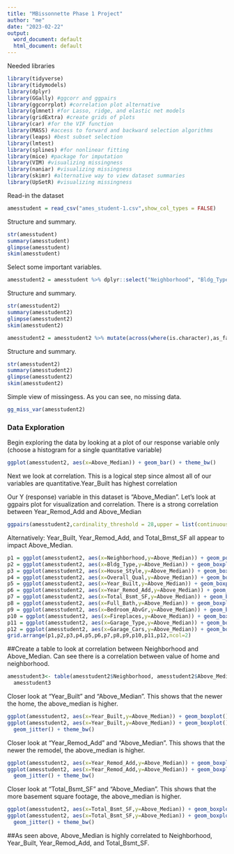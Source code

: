 ---
title: "MBissonnette Phase 1 Project"
author: "me"
date: "2023-02-22"
output:
  word_document: default
  html_document: default
---
Needed libraries  
```{r}
library(tidyverse)
library(tidymodels)
library(dplyr)
library(GGally) #ggcorr and ggpairs
library(ggcorrplot) #correlation plot alternative
library(glmnet) #for Lasso, ridge, and elastic net models 
library(gridExtra) #create grids of plots
library(car) #for the VIF function
library(MASS) #access to forward and backward selection algorithms
library(leaps) #best subset selection
library(lmtest) 
library(splines) #for nonlinear fitting
library(mice) #package for imputation
library(VIM) #visualizing missingness
library(naniar) #visualizing missingness
library(skimr) #alternative way to view dataset summaries
library(UpSetR) #visualizing missingness
```


Read-in the dataset
```{R}
amesstudent = read_csv("ames_student-1.csv",show_col_types = FALSE)
```

Structure and summary. 
```{r}
str(amesstudent)
summary(amesstudent)
glimpse(amesstudent)
skim(amesstudent)
```
Select some important variables.   
```{r}
amesstudent2 = amesstudent %>% dplyr::select("Neighborhood", "Bldg_Type", "House_Style", "Overall_Qual",  "Year_Built", "Year_Remod_Add", "Total_Bsmt_SF", "Full_Bath", "Bedroom_AbvGr", "Fireplaces", "Garage_Type", "Garage_Cars", "Above_Median")
```

Structure and summary. 
```{r}
str(amesstudent2)
summary(amesstudent2)
glimpse(amesstudent2)
skim(amesstudent2)
```

```{r}
amesstudent2 = amesstudent2 %>% mutate(across(where(is.character),as_factor))
```
Structure and summary. 
```{r}
str(amesstudent2)
summary(amesstudent2)
glimpse(amesstudent2)
skim(amesstudent2)
```

Simple view of missingess. As you can see, no missing data.
```{r}
gg_miss_var(amesstudent2)
```

### Data Exploration
Begin exploring the data by looking at a plot of our response variable only (choose a histogram for a single quantitative variable)  

```{r}
ggplot(amesstudent2, aes(x=Above_Median)) + geom_bar() + theme_bw()
```
Next we look at correlation. This is a logical step since almost all of our variables are quantitative.Year_Built has highest correlation

Our Y (response) variable in this dataset is "Above_Median".  Let's look at ggpairs plot for visualization and correlation. There is a strong correlation between Year_Remod_Add and Above_Median 
```{r}
ggpairs(amesstudent2,cardinality_threshold = 28,upper = list(continuous=wrap("cor", size=2.0)),lower = list(combo="count"))
```
Alternatively:  Year_Built, Year_Remod_Add, and Total_Bmst_SF all appear to impact Above_Median.
```{r}
p1 = ggplot(amesstudent2, aes(x=Neighborhood,y=Above_Median)) + geom_point(alpha = 0.1) #changing alpha is helpful when many points may overlap
p2 = ggplot(amesstudent2, aes(x=Bldg_Type,y=Above_Median)) + geom_boxplot()
p3 = ggplot(amesstudent2, aes(x=House_Style,y=Above_Median)) + geom_boxplot()
p4 = ggplot(amesstudent2, aes(x=Overall_Qual,y=Above_Median)) + geom_boxplot()
p5 = ggplot(amesstudent2, aes(x=Year_Built,y=Above_Median)) + geom_boxplot()
p6 = ggplot(amesstudent2, aes(x=Year_Remod_Add,y=Above_Median)) + geom_boxplot()
p7 = ggplot(amesstudent2, aes(x=Total_Bsmt_SF,y=Above_Median)) + geom_boxplot()
p8 = ggplot(amesstudent2, aes(x=Full_Bath,y=Above_Median)) + geom_boxplot()
p9 = ggplot(amesstudent2, aes(x=Bedroom_AbvGr,y=Above_Median)) + geom_boxplot()
p10 = ggplot(amesstudent2, aes(x=Fireplaces,y=Above_Median)) + geom_boxplot()
p11 = ggplot(amesstudent2, aes(x=Garage_Type,y=Above_Median)) + geom_boxplot()
p12 = ggplot(amesstudent2, aes(x=Garage_Cars,y=Above_Median)) + geom_boxplot()
grid.arrange(p1,p2,p3,p4,p5,p6,p7,p8,p9,p10,p11,p12,ncol=2)
```
##Create a table to look at correlation between Neighborhood and Above_Median. Can see there is a correlation between value of home and neighborhood.
```{r}
amesstudent3<- table(amesstudent2$Neighborhood, amesstudent2$Above_Median)
  amesstudent3
```

Closer look at "Year_Built" and "Above_Median".  This shows that the newer the home, the above_median is higher.
```{r}
ggplot(amesstudent2, aes(x=Year_Built,y=Above_Median)) + geom_boxplot() + theme_bw()
ggplot(amesstudent2, aes(x=Year_Built,y=Above_Median)) + geom_boxplot() + 
  geom_jitter() + theme_bw()
```

Closer look at "Year_Remod_Add" and "Above_Median".  This shows that the newer the remodel, the above_median is higher.
```{r}
ggplot(amesstudent2, aes(x=Year_Remod_Add,y=Above_Median)) + geom_boxplot() + theme_bw()
ggplot(amesstudent2, aes(x=Year_Remod_Add,y=Above_Median)) + geom_boxplot() + 
  geom_jitter() + theme_bw()
```

Closer look at "Total_Bsmt_SF" and "Above_Median".  This shows that the more basement square footage, the above_median is higher.
```{r}
ggplot(amesstudent2, aes(x=Total_Bsmt_SF,y=Above_Median)) + geom_boxplot() + theme_bw()
ggplot(amesstudent2, aes(x=Total_Bsmt_SF,y=Above_Median)) + geom_boxplot() + 
  geom_jitter() + theme_bw()
```

##As seen above, Above_Median is highly correlated to Neighborhood, Year_Built, Year_Remod_Add, and Total_Bsmt_SF. 